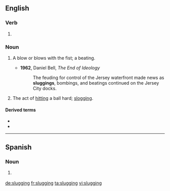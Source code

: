 ==English==

===Verb===
{{head|en|present participle}}

# {{present participle of|slug|lang=en|nocat=1}}

===Noun===
{{en-noun|~}}

# {{lb|en|US}} A blow or blows with the fist; a beating.
#* '''1962''', Daniel Bell, ''The End of Ideology''
#*: The feuding for control of the Jersey waterfront made news as '''sluggings''', bombings, and beatings continued on the Jersey City docks.
# {{lb|en|US}} The act of [[hitting]] a ball hard; [[slogging]].

====Derived terms====
* {{l|en|slugging average}}
* {{l|en|slugging percentage}}
----
==Spanish==

===Noun===
{{es-noun|m|-}}

# {{lb|es|baseball}} {{l|en|slugging}}

[[de:slugging]]
[[fr:slugging]]
[[ta:slugging]]
[[vi:slugging]]